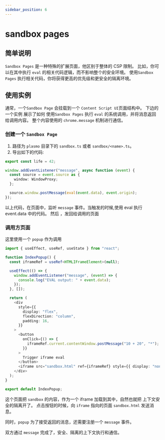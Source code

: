 ```yaml
---
sidebar_position: 6
---
```


# sandbox pages

## 简单说明

`Sandbox Pages` 是一种特殊的扩展页面，他区别于整体的 CSP 限制。
比如，你可以在其中执行 `eval` 的相关代码逻辑，而不影响整个的安全环境。
使用`Sandbox Pages` 执行相关代码，你将获得更高的优先级和更安全的隔离环境。

## 使用实例

通常，一个`Sandbox Page` 会挂载到一个 `Content Script UI`页面结构中。
下边的一个实例 展示了如何 使用`Sandbox Pages` 执行 `eval` 的系统调用，并将消息返回给调用内容。
整个内容使用的 `chrome.message` 机制进行通信。

### 创建一个 `Sandbox Page`

1. 路径为 `plasmo` 目录下的 `sandbox.ts` 或者 `sandbox/<name>.ts`。
2. 导出如下的代码:

```typescript title=sandbox.ts
export const life = 42;

window.addEventListener("message", async function (event) {
  const source = event.source as {
    window: WindowProxy;
  };

  source.window.postMessage(eval(event.data), event.origin);
});
```

以上代码，在页面中，监听 `message` 事件。当触发的时候,使用 eval 执行 event.data 中的代码。
然后 ，发回给调用的页面

### 调用方页面

这里使用一个 `popup` 作为调用

```typescript title=popup.tsx
import { useEffect, useRef, useState } from "react";

function IndexPopup() {
  const iframeRef = useRef<HTMLIFrameElement>(null);

  useEffect(() => {
    window.addEventListener("message", (event) => {
      console.log("EVAL output: " + event.data);
    });
  }, []);

  return (
    <div
      style={{
        display: "flex",
        flexDirection: "column",
        padding: 16,
      }}
    >
      <button
        onClick={() => {
          iframeRef.current.contentWindow.postMessage("10 + 20", "*");
        }}
      >
        Trigger iframe eval
      </button>
      <iframe src="sandbox.html" ref={iframeRef} style={{ display: "none" }} />
    </div>
  );
}

export default IndexPopup;
```

这个页面把 `sandbox` 的内容，作为一个 iframe 加载到其中，自然也就把 上下文安全的隔离开了。
点击按钮的时候，向 `iframe` 指向的页面 `sandbox.html` 发送消息。

同时，`popup` 为了接受返回的消息，还需要注册一个 `message` 事件。

双方通过 `message` 完成了，安全、隔离的上下文执行和通信。
